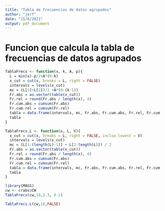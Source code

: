 ```yaml
---
title: "Tabla de frecuencias de datos agrupados"
author: "jerf"
date: "15/6/2021"
output: pdf_document
---
```


# Funcion que calcula la tabla de frecuencias de datos agrupados
```r
TablaFrecs <- function(x, k, A, p){
  L = min(x)-p/2+A*(0:k)
  x_cut = cut(x, breaks = L, right = FALSE)
  intervals = levels(x_cut)
  mc = (L[1]+L[2])/2 +A*(0:(k-1))
  Fr.abs = as.vector(table(x_cut))
  Fr.rel = round(Fr.abs / length(x), 4)
  Fr.cum.abs = cumsum(Fr.abs)
  Fr.cum.rel = cumsum(Fr.rel)
  tabla = data.frame(intervals, mc, Fr.abs, Fr.cum.abs, Fr.rel, Fr.cum.rel)
  tabla
}
```

```r
TablaFrecs.L <- function(x, L, V){
  x_cut = cut(x, breaks = L, right = FALSE, inclue.lowest = V)
  intervals = levels(x_cut)
  mc = (L[1:(length(L)-1)] + L[2:length(L)]) / 2
  Fr.abs = as.vector(table(x_cut))
  Fr.rel = round(Fr.abs / length(x), 4)
  Fr.cum.abs = cumsum(Fr.abs)
  Fr.cum.rel = cumsum(Fr.rel)
  tabla = data.frame(intervals, mc, Fr.abs, Fr.cum.abs, Fr.rel, Fr.cum.rel)
  tabla
}
```

```r
library(MASS)
cw <- crabs$CW
TablaFrecs(cw,10,1.3, 0.1)
```

```r
TablaFrecs.L(cw,10,FALSE)

```



